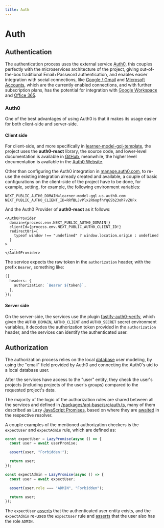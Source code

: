 ```yaml
---
title: Auth
---
```


# Auth

## Authentication

The authentication process uses the external service [Auth0](https://auth0.com/),
this couples perfectly with the microservices architecture of the project, giving out-of-the-box traditional Email+Password authentication,
and enables easier integration with social connections,
like [Google / Gmail](https://marketplace.auth0.com/integrations/google-social-connection) and
[Microsoft Accounts](https://marketplace.auth0.com/integrations/microsoft-account-social-connection),
which are the currently enabled connections, and with further subscription plans, has the potential
for integration with [Google Workspace](https://marketplace.auth0.com/integrations/google-workspace-sso) and
[Office 365](https://marketplace.auth0.com/integrations/office-365-sso).

### Auth0

One of the best advantages of using Auth0 is that it makes its usage easier for both client-side and server-side.

#### Client side

For client-side, and more specifically in [learner-model-gql-template](https://github.com/PabloSzx/learner-model-gql-template),
the project uses the **auth0-react** library, the source code, and lower-level documentation is available in [GitHub](https://github.com/auth0/auth0-react),
meanwhile, the higher level documentation is available in the [Auth0 Website](https://auth0.com/docs/libraries/auth0-react).

Other than configuring the Auth0 integration in [manage.auth0.com](https://manage.auth0.com/), to re-use the existing integration already created and available,
a couple of basic configurations on the client-side of the project have to be done, for example, setting, for example, the following environment variables:

```
NEXT_PUBLIC_AUTH0_DOMAIN=learner-model-gql.us.auth0.com
NEXT_PUBLIC_AUTH0_CLIENT_ID=RRfBLJvPlx2R6opfhYqGSb23oh7vZUFx
```

And the Auth0 Provider of **auth0-react** as it follows:

```tsx
<Auth0Provider
  domain={process.env.NEXT_PUBLIC_AUTH0_DOMAIN!}
  clientId={process.env.NEXT_PUBLIC_AUTH0_CLIENT_ID!}
  redirectUri={
    typeof window !== "undefined" ? window.location.origin : undefined
  }
>
  ...
</Auth0Provider>
```

The service expects the raw token in the `authorization` header, with the prefix `Bearer`, something like:

```ts
({
  headers: {
    authorization: `Bearer ${token}`,
  },
});
```

#### Server side

On the server-side, the services use the plugin [fastify-auth0-verify](https://github.com/nearform/fastify-auth0-verify), which
given the `AUTH0_DOMAIN`, `AUTH0_CLIENT` and `AUTH0_SECRET` secret environment variables, it decodes the authorization token provided in the `authorization` header,
and the services can identify the authenticated user.

## Authorization

The authorization process relies on the local [database](/how-it-works/database) user modeling,
by using the "email" field provided by Auth0 and connecting the Auth0's uid to a local database user.

After the services have access to the "user" entity, they check the user's projects (including projects of the user's groups) compared to the requested project's data.

The majority of the logic of the authorization rules are shared between all the services and defined in [/packages/api-base/src/auth.ts](https://github.com/PabloSzx/learner-model-gql/blob/main/packages/api-base/src/auth.ts),
many of them described as Lazy [JavaScript Promises](https://developer.mozilla.org/en-US/docs/Web/JavaScript/Reference/Global_Objects/Promise), based on where they are [awaited](https://developer.mozilla.org/en-US/docs/Web/JavaScript/Reference/Operators/await) in the respective resolver.

A couple examples of the mentioned authorization checkers is the `expectUser` and `expectAdmin` rule, which are defined as:

```ts
const expectUser = LazyPromise(async () => {
  const user = await userPromise;

  assert(user, "Forbidden!");

  return user;
});

const expectAdmin = LazyPromise(async () => {
  const user = await expectUser;

  assert(user.role === "ADMIN", "Forbidden");

  return user;
});
```

The `expectUser` [asserts](<https://en.wikipedia.org/wiki/Assertion_(software_development)>) that the authenticated user entity exists, and the `expectAdmin` re-uses the `expectUser` rule and [asserts](<https://en.wikipedia.org/wiki/Assertion_(software_development)>) that the user also has the role `ADMIN`.
